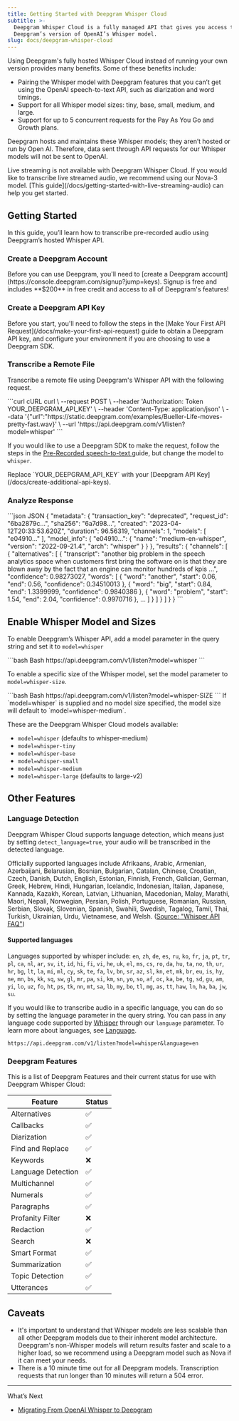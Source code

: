 ```yaml
---
title: Getting Started with Deepgram Whisper Cloud
subtitle: >-
  Deepgram Whisper Cloud is a fully managed API that gives you access to
  Deepgram’s version of OpenAI’s Whisper model.
slug: docs/deepgram-whisper-cloud
---
```



<div class="flex flex-row gap-2">
<Markdown src="../snippets/pre-recorded.mdx"/> <Markdown src="../snippets/dep-streaming.mdx" />
</div>

Using Deepgram's fully hosted Whisper Cloud instead of running your own version provides many benefits. Some of these benefits include:

* Pairing the Whisper model with Deepgram features that you can’t get using the OpenAI speech-to-text API, such as diarization and word timings.
* Support for all Whisper model sizes: tiny, base, small, medium, and large.
* Support for up to 5 concurrent requests for the Pay As You Go and Growth plans.

Deepgram hosts and maintains these Whisper models; they aren’t hosted or run by Open AI. Therefore, data sent through API requests for our Whisper models will not be sent to OpenAI.

<Warning>
  Live streaming is not available with Deepgram Whisper Cloud. If you would like to transcribe live streamed audio, we recommend using our Nova-3 model. [This guide](/docs/getting-started-with-live-streaming-audio) can help you get started.
</Warning>

## Getting Started

In this guide, you’ll learn how to transcribe pre-recorded audio using Deepgram’s hosted Whisper API.

### Create a Deepgram Account

<Info>
  Before you can use Deepgram, you'll need to [create a Deepgram account](https://console.deepgram.com/signup?jump=keys). Signup is free and includes **$200** in free credit and access to all of Deepgram's features!
</Info>

### Create a Deepgram API Key

<Info>
  Before you start, you'll need to follow the steps in the [Make Your First API Request](/docs/make-your-first-api-request) guide to obtain a Deepgram API key, and configure your environment if you are choosing to use a Deepgram SDK.
</Info>

### Transcribe a Remote File

Transcribe a remote file using Deepgram's Whisper API with the following request.

<CodeGroup>
  ```curl cURL
  curl \
    --request POST \
    --header 'Authorization: Token YOUR_DEEPGRAM_API_KEY' \
    --header 'Content-Type: application/json' \
    --data '{"url":"https://static.deepgram.com/examples/Bueller-Life-moves-pretty-fast.wav}' \
    --url 'https://api.deepgram.com/v1/listen?model=whisper'
  ```
</CodeGroup>

If you would like to use a Deepgram SDK to make the request, follow the steps in the [Pre-Recorded speech-to-text ](/docs/getting-started-with-pre-recorded-audio)guide, but change the model to `whisper`.

<Warning>
  Replace `YOUR_DEEPGRAM_API_KEY` with your [Deepgram API Key](/docs/create-additional-api-keys).
</Warning>

### Analyze Response

<CodeGroup>
  ```json JSON
  {
    "metadata": {
      "transaction_key": "deprecated",
      "request_id": "6ba2879c...",
      "sha256": "6a7d98...",
      "created": "2023-04-12T20:33:53.620Z",
      "duration": 96.56319,
      "channels": 1,
      "models": [
        "e04910..."
      ],
      "model_info": {
        "e04910...": {
          "name": "medium-en-whisper",
          "version": "2022-09-21.4",
          "arch": "whisper"
        }
      }
    },
    "results": {
      "channels": [
        {
          "alternatives": [
            {
              "transcript": "another big problem in the speech analytics space when customers first bring the software on is that they are blown away by the fact that an engine can monitor hundreds of kpis ...",
              "confidence": 0.98273027,
              "words": [
                {
                  "word": "another",
                  "start": 0.06,
                  "end": 0.56,
                  "confidence": 0.34510013
                },
                {
                  "word": "big",
                  "start": 0.84,
                  "end": 1.3399999,
                  "confidence": 0.9840386
                },
                {
                  "word": "problem",
                  "start": 1.54,
                  "end": 2.04,
                  "confidence": 0.9970716
                },
              ...
              ]
            }
          ]
        }
      ]
    }
  }
  ```
</CodeGroup>

## Enable Whisper Model and Sizes

To enable Deepgram’s Whisper API, add a model parameter in the query string and set it to `model=whisper`

<CodeGroup>
  ```bash Bash
  https://api.deepgram.com/v1/listen?model=whisper
  ```
</CodeGroup>

To enable a specific size of the Whisper model, set the model parameter to `model=whisper-size`.

<CodeGroup>
  ```bash Bash
  https://api.deepgram.com/v1/listen?model=whisper-SIZE
  ```
</CodeGroup>

<Info>
  If `model=whisper` is supplied and no model size specified, the model size will default to `model=whisper-medium`.
</Info>

These are the Deepgram Whisper Cloud models available:

* `model=whisper` (defaults to whisper-medium)
* `model=whisper-tiny`
* `model=whisper-base`
* `model=whisper-small`
* `model=whisper-medium`
* `model=whisper-large` (defaults to large-v2)

## Other Features

### Language Detection

Deepgram Whisper Cloud supports language detection, which means just by setting `detect_language=true`, your audio will be transcribed in the detected language.

Officially supported languages include Afrikaans, Arabic, Armenian, Azerbaijani, Belarusian, Bosnian, Bulgarian, Catalan, Chinese, Croatian, Czech, Danish, Dutch, English, Estonian, Finnish, French, Galician, German, Greek, Hebrew, Hindi, Hungarian, Icelandic, Indonesian, Italian, Japanese, Kannada, Kazakh, Korean, Latvian, Lithuanian, Macedonian, Malay, Marathi, Maori, Nepali, Norwegian, Persian, Polish, Portuguese, Romanian, Russian, Serbian, Slovak, Slovenian, Spanish, Swahili, Swedish, Tagalog, Tamil, Thai, Turkish, Ukrainian, Urdu, Vietnamese, and Welsh. ([Source: "Whisper API FAQ"](https://help.openai.com/en/articles/7031512-whisper-api-faq))

#### Supported languages

Languages supported by whisper include: `en`, `zh`, `de`, `es`, `ru`, `ko`, `fr`, `ja`, `pt`, `tr`, `pl`, `ca`, `nl`, `ar`, `sv`, `it`, `id`, `hi`, `fi`, `vi`, `he`, `uk`, `el`, `ms`, `cs`, `ro`, `da`, `hu`, `ta`, `no`, `th`, `ur`, `hr`, `bg`, `lt`, `la`, `mi`, `ml`, `cy`, `sk`, `te`, `fa`, `lv`, `bn`, `sr`, `az`, `sl`, `kn`, `et`, `mk`, `br`, `eu`, `is`, `hy`, `ne`, `mn`, `bs`, `kk`, `sq`, `sw`, `gl`, `mr`, `pa`, `si`, `km`, `sn`, `yo`, `so`, `af`, `oc`, `ka`, `be`, `tg`, `sd`, `gu`, `am`, `yi`, `lo`, `uz`, `fo`, `ht`, `ps`, `tk`, `nn`, `mt`, `sa`, `lb`, `my`, `bo`, `tl`, `mg`, `as`, `tt`, `haw`, `ln`, `ha`, `ba`, `jw`, `su`.

If you would like to transcribe audio in a specific language, you can do so by setting the language parameter in the query string. You can pass in any language code supported by [Whisper](https://github.com/openai/whisper/blob/main/whisper/tokenizer.py) through our `language` parameter. To learn more about languages, see [Language](/docs/language/).

```
https://api.deepgram.com/v1/listen?model=whisper&language=en
```

### Deepgram Features

This is a list of Deepgram Features and their current status for use with Deepgram Whisper Cloud:

| Feature            | Status |
| ------------------ | ------ |
| Alternatives       | ✅      |
| Callbacks          | ✅      |
| Diarization        | ✅      |
| Find and Replace   | ✅      |
| Keywords           | ❌      |
| Language Detection | ✅      |
| Multichannel       | ✅      |
| Numerals           | ✅      |
| Paragraphs         | ✅      |
| Profanity Filter   | ❌      |
| Redaction          | ✅      |
| Search             | ❌      |
| Smart Format       | ✅      |
| Summarization      | ✅      |
| Topic Detection    | ✅      |
| Utterances         | ✅      |

## Caveats

* It's important to understand that Whisper models are less scalable than all other Deepgram models due to their inherent model architecture. Deepgram's non-Whisper models will return results faster and scale to a higher load, so we recommend using a Deepgram model such as Nova if it can meet your needs.
* There is a 10 minute time out for all Deepgram models. Transcription requests that run longer than 10 minutes will return a 504 error.

***

What’s Next

* [Migrating From OpenAI Whisper to Deepgram](/docs/migrating-from-openai-whisper-to-deepgram)
